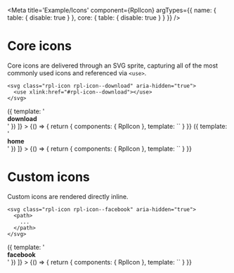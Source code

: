 
<Meta
  title='Example/Icons'
  component={RplIcon}
  argTypes={{
    name: { table: { disable: true } },
    core: { table: { disable: true } }
  }}
/>

# Core icons

Core icons are delivered through an SVG sprite, capturing all of the most commonly used icons and referenced via `<use>`.

```
<svg class="rpl-icon rpl-icon--download" aria-hidden="true">
  <use xlink:href="#rpl-icon--download"></use>
</svg>
```

<Canvas>
  <Story
    name='Download'
    decorators={[
      () => ({
        template: '<div class="storybook-block"><story /><b>download</b></div>'
      })
    ]}
  >
    {() => {
      return {
        components: { RplIcon },
        template: `<RplIcon name="download" core="true"></RplIcon>`
      }
    }}
  </Story>
  <Story
    name='Home'
    decorators={[
      () => ({
        template: '<div class="storybook-block"><story /><b>home</b></div>'
      })
    ]}
  >
    {() => {
      return {
        components: { RplIcon },
        template: `<RplIcon name="home" core="true"></RplIcon>`
      }
    }}
  </Story>
</Canvas>

# Custom icons

Custom icons are rendered directly inline.

```
<svg class="rpl-icon rpl-icon--facebook" aria-hidden="true">
  <path>
    ...
  </path>
</svg>
```

<Canvas>
  <Story
    name='Facebook'
    decorators={[
      () => ({
        template: '<div class="storybook-block"><story /><b>facebook</b></div>'
      })
    ]}
  >
    {() => {
      return {
        components: { RplIcon },
        template: `<RplIcon name="facebook" core="false"></RplIcon>`
      }
    }}
  </Story>
</Canvas>
